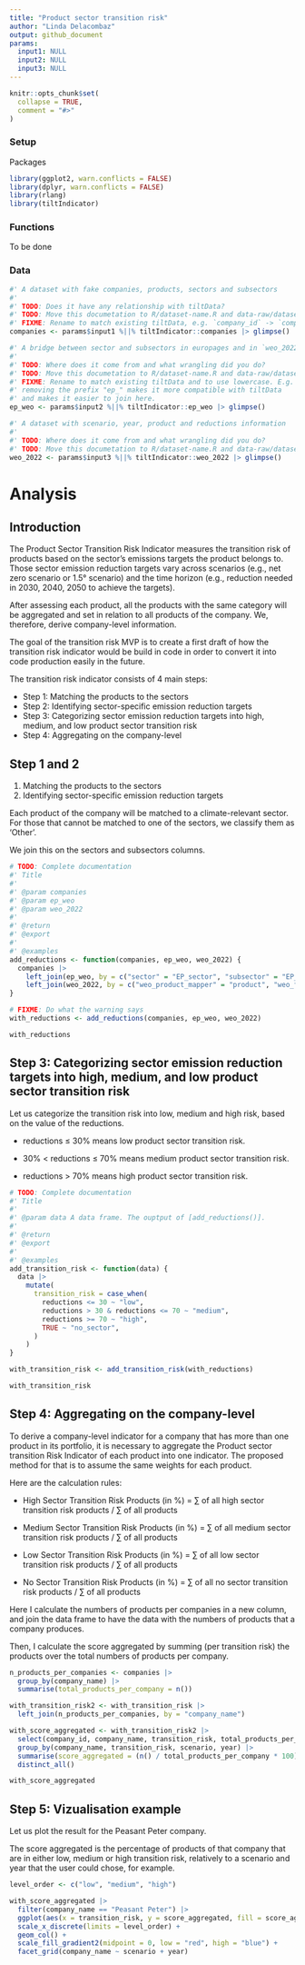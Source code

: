 ```yaml
---
title: "Product sector transition risk"
author: "Linda Delacombaz"
output: github_document
params:
  input1: NULL
  input2: NULL
  input3: NULL
---
```


```r
knitr::opts_chunk$set(
  collapse = TRUE,
  comment = "#>"
)
```

### Setup

Packages

```r
library(ggplot2, warn.conflicts = FALSE)
library(dplyr, warn.conflicts = FALSE)
library(rlang)
library(tiltIndicator)
```

### Functions

To be done

### Data

```r
#' A dataset with fake companies, products, sectors and subsectors
#'
#' TODO: Does it have any relationship with tiltData?
#' TODO: Move this documetation to R/dataset-name.R and data-raw/dataset-name.R
#' FIXME: Rename to match existing tiltData, e.g. `company_id` -> `companies_id`
companies <- params$input1 %||% tiltIndicator::companies |> glimpse()

#' A bridge between sector and subsectors in europages and in `weo_2022`.
#'
#' TODO: Where does it come from and what wrangling did you do?
#' TODO: Move this documetation to R/dataset-name.R and data-raw/dataset-name.R
#' FIXME: Rename to match existing tiltData and to use lowercase. E.g.
#' removing the prefix "ep_" makes it more compatible with tiltData
#' and makes it easier to join here.
ep_weo <- params$input2 %||% tiltIndicator::ep_weo |> glimpse()

#' A dataset with scenario, year, product and reductions information
#'
#' TODO: Where does it come from and what wrangling did you do?
#' TODO: Move this documetation to R/dataset-name.R and data-raw/dataset-name.R
weo_2022 <- params$input3 %||% tiltIndicator::weo_2022 |> glimpse()
```

# Analysis

## Introduction

The Product Sector Transition Risk Indicator measures the transition risk of
products based on the sector’s emissions targets the product belongs to. Those
sector emission reduction targets vary across scenarios (e.g., net zero
scenario or 1.5° scenario) and the time horizon (e.g., reduction needed in
2030, 2040, 2050 to achieve the targets).

After assessing each product, all the products with the same category will be
aggregated and set in relation to all products of the company. We, therefore,
derive company-level information.

The goal of the transition risk MVP is to create a first draft of how the
transition risk indicator would be build in code in order to convert it into
code production easily in the future.

The transition risk indicator consists of 4 main steps:

-   Step 1: Matching the products to the sectors
-   Step 2: Identifying sector-specific emission reduction targets
-   Step 3: Categorizing sector emission reduction targets into high,
    medium, and low product sector transition risk
-   Step 4: Aggregating on the company-level

## Step 1 and 2

1. Matching the products to the sectors
2. Identifying sector-specific emission reduction targets

Each product of the company will be matched to a climate-relevant sector. For
those that cannot be matched to one of the sectors, we classify them as ‘Other’.

We join this on the sectors and subsectors columns.

```r
# TODO: Complete documentation
#' Title
#'
#' @param companies 
#' @param ep_weo 
#' @param weo_2022 
#'
#' @return
#' @export
#'
#' @examples
add_reductions <- function(companies, ep_weo, weo_2022) {
  companies |>
    left_join(ep_weo, by = c("sector" = "EP_sector", "subsector" = "EP_subsector")) |> 
    left_join(weo_2022, by = c("weo_product_mapper" = "product", "weo_flow_mapper" = "flow"))
}

# FIXME: Do what the warning says
with_reductions <- add_reductions(companies, ep_weo, weo_2022)

with_reductions
```

## Step 3: Categorizing sector emission reduction targets into high, medium, and low product sector transition risk

Let us categorize the transition risk into low, medium and high risk, based on
the value of the reductions.

-   reductions ≤ 30% means low product sector transition risk.

-   30% \< reductions ≤ 70% means medium product sector transition risk.

-   reductions \> 70% means high product sector transition risk.

```r
# TODO: Complete documentation
#' Title
#'
#' @param data A data frame. The ouptput of [add_reductions()].
#'
#' @return
#' @export
#'
#' @examples
add_transition_risk <- function(data) {
  data |>
    mutate(
      transition_risk = case_when(
        reductions <= 30 ~ "low",
        reductions > 30 & reductions <= 70 ~ "medium",
        reductions >= 70 ~ "high",
        TRUE ~ "no_sector",
      )
    )
}

with_transition_risk <- add_transition_risk(with_reductions)

with_transition_risk
```

## Step 4: Aggregating on the company-level

To derive a company-level indicator for a company that has more than one
product in its portfolio, it is necessary to aggregate the Product sector
transition Risk Indicator of each product into one indicator. The proposed
method for that is to assume the same weights for each product.

Here are the calculation rules:

-   High Sector Transition Risk Products (in %) = ∑ of all high sector
    transition risk products / ∑ of all products

-   Medium Sector Transition Risk Products (in %) = ∑ of all medium
    sector transition risk products / ∑ of all products

-   Low Sector Transition Risk Products (in %) = ∑ of all low sector
    transition risk products / ∑ of all products

-   No Sector Transition Risk Products (in %) = ∑ of all no sector
    transition risk products / ∑ of all products

Here I calculate the numbers of products per companies in a new column, and join
the data frame to have the data with the numbers of products that a company
produces.

Then, I calculate the score aggregated by summing (per transition risk) the
products over the total numbers of products per company.

```r
n_products_per_companies <- companies |>
  group_by(company_name) |>
  summarise(total_products_per_company = n())

with_transition_risk2 <- with_transition_risk |>
  left_join(n_products_per_companies, by = "company_name")

with_score_aggregated <- with_transition_risk2 |>
  select(company_id, company_name, transition_risk, total_products_per_company, scenario, year) |>
  group_by(company_name, transition_risk, scenario, year) |>
  summarise(score_aggregated = (n() / total_products_per_company * 100), .groups = "keep") |>
  distinct_all()

with_score_aggregated
```

## Step 5: Vizualisation example

Let us plot the result for the Peasant Peter company.

The score aggregated is the percentage of products of that company that are in
either low, medium or high transition risk, relatively to a scenario and year
that the user could chose, for example.

```r
level_order <- c("low", "medium", "high")

with_score_aggregated |>
  filter(company_name == "Peasant Peter") |>
  ggplot(aes(x = transition_risk, y = score_aggregated, fill = score_aggregated)) +
  scale_x_discrete(limits = level_order) +
  geom_col() +
  scale_fill_gradient2(midpoint = 0, low = "red", high = "blue") +
  facet_grid(company_name ~ scenario + year)
```
